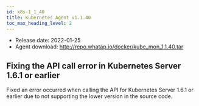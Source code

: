 ```yaml
---
id: k8s-1_1_40
title: Kubernetes Agent v1.1.40
toc_max_heading_level: 2
---
```



-   Release date: 2022-01-25
-   Agent download: http://repo.whatap.io/docker/kube_mon_1.1.40.tar

## Fixing the API call error in Kubernetes Server 1.6.1 or earlier

Fixed an error occurred when calling the API for Kubernetes Server 1.6.1 or earlier due to not supporting the lower version in the source code.
